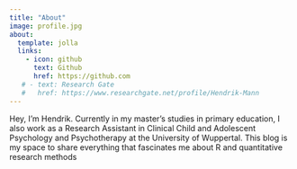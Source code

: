 ```yaml
---
title: "About"
image: profile.jpg
about:
  template: jolla
  links:
    - icon: github
      text: Github
      href: https://github.com
   # - text: Research Gate
   #   href: https://www.researchgate.net/profile/Hendrik-Mann
---
```


Hey, I'm Hendrik. Currently in my master's studies in primary education, I also work as a Research Assistant in Clinical Child and Adolescent Psychology and Psychotherapy at the University of Wuppertal. This blog is my space to share everything that fascinates me about R and quantitative research methods
